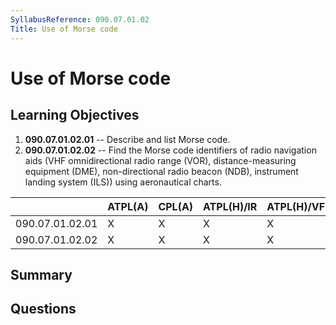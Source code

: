 ```yaml
---
SyllabusReference: 090.07.01.02
Title: Use of Morse code
---
```


# Use of Morse code

## Learning Objectives

1. **090.07.01.02.01** -- Describe and list Morse code.
2. **090.07.01.02.02** -- Find the Morse code identifiers of radio navigation
   aids (VHF omnidirectional radio range (VOR), distance-measuring equipment
   (DME), non-directional radio beacon (NDB), instrument landing system (ILS))
   using aeronautical charts.

|                 | ATPL(A) | CPL(A) | ATPL(H)/IR | ATPL(H)/VFR | CPL(H) | IR  | CBIR(A) |
| --------------- | ------- | ------ | ---------- | ----------- | ------ | --- | ------- |
| 090.07.01.02.01 | X       | X      | X          | X           | X      | X   | X       |
| 090.07.01.02.02 | X       | X      | X          | X           | X      | X   | X       |

## Summary

## Questions
